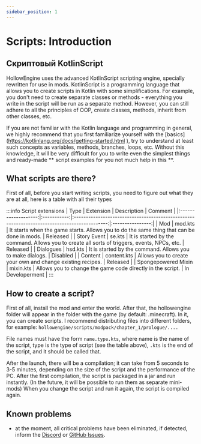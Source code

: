 ```yaml
---
sidebar_position: 1
---
```


# Scripts: Introduction

## Скриптовый KotlinScript
HollowEngine uses the advanced KotlinScript scripting engine, specially rewritten for use in mods. KotlinScript is a programming language that allows you to create scripts in Kotlin with some simplifications.
For example, you don't need to create separate classes or methods - everything you write in the script will be run as a separate method.
However, you can still adhere to all the principles of OOP, create classes, methods, inherit from other classes, etc.

If you are not familiar with the Kotlin language and programming in general,
we highly recommend that you first familiarize yourself with the [basics] (https://kotlinlang.org/docs/getting-started.html ),
try to understand at least such concepts as variables, methods, branches, loops, etc. Without this knowledge,
it will be very difficult for you to write even the simplest things and ready-made ** script examples for you not much help in this **.


## What scripts are there?
First of all, before you start writing scripts, you need to figure out what they are at all, here is a table with all their types

:::info Script extensions
|        Type         |  Extension  |                                         Description                                          |     Comment      |
|:-------------------:|:-----------:|:--------------------------------------------------------------------------------------------:|:----------------:|
|         Mod         |   mod.kts   |  It starts when the game starts. Allows you to do the same thing that can be done in mods.   |     Released     |
|     Story Event     |   se.kts    | It is started by the command. Allows you to create all sorts of triggers, events, NPCs, etc. |     Released     |
|      Dialogues      |   hsd.kts   |                  It is started by the command. Allows you to make dialogs.                   |     Disabled     |
|       Content       | content.kts |                  Allows you to create your own and change existing recipes.                  |     Released     |
| Spongepowered Mixin |  mixin.kts  |                  Allows you to change the game code directly in the script.                  | In Developerment |
:::

## How to create a script?

First of all, install the mod and enter the world.
After that, the hollowengine folder will appear in the folder with the game (by default: .minecraft).
In it, you can create scripts.
I recommend distributing files into different folders,
for example: `hollowengine/scripts/modpack/chapter_1/prologue/....`

File names must have the form `name.type.kts`, where name is the name of the script, type is the type of script (see the table above), `.kts` is the end of the script, and it should be called that.

After the launch, there will be a compilation; it can take from 5 seconds to 3-5 minutes,
depending on the size of the script and the performance of the PC. After the first compilation, the script is packaged in a jar and run instantly.
(In the future, it will be possible to run them as separate mini-mods) When you change the script and run it again, the script is compiled again.

## Known problems
- at the moment, all critical problems have been eliminated, if detected, inform the [Discord](https://discord.gg/qKpPhkwGCY) or [GitHub Issues](https://github.com/HollowHorizon/HollowEngine/issues).